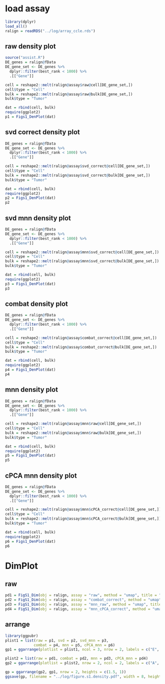 # load assay
```r
library(dplyr)
load_all()
ralign = readRDS("../log/array_ccle.rds")
```

## raw density plot
```r
source("assist.R")
DE_genes = ralign@fData
DE_gene_set <- DE_genes %>%
  dplyr::filter(best_rank < 1000) %>%
  .[["Gene"]]

cell = reshape2::melt(ralign@assay$raw@cell[DE_gene_set,])
cell$type = "Cell"
bulk = reshape2::melt(ralign@assay$raw@bulk[DE_gene_set,])
bulk$type = "Tumor"

dat = rbind(cell, bulk)
require(ggplot2)
p1 = Figs1_DenPlot(dat)
```

## svd correct density plot
```r
DE_genes = ralign@fData
DE_gene_set <- DE_genes %>%
  dplyr::filter(best_rank < 1000) %>%
  .[["Gene"]]

cell = reshape2::melt(ralign@assay$svd_correct@cell[DE_gene_set,])
cell$type = "Cell"
bulk = reshape2::melt(ralign@assay$svd_correct@bulk[DE_gene_set,])
bulk$type = "Tumor"

dat = rbind(cell, bulk)
require(ggplot2)
p2 = Figs1_DenPlot(dat)
p2
```
## svd mnn density plot
```r
DE_genes = ralign@fData
DE_gene_set <- DE_genes %>%
  dplyr::filter(best_rank < 1000) %>%
  .[["Gene"]]

cell = reshape2::melt(ralign@assay$mnn$svd_correct@cell[DE_gene_set,])
cell$type = "Cell"
bulk = reshape2::melt(ralign@assay$mnn$svd_correct@bulk[DE_gene_set,])
bulk$type = "Tumor"

dat = rbind(cell, bulk)
require(ggplot2)
p3 = Figs1_DenPlot(dat)
p3
```

## combat density plot
```r
DE_genes = ralign@fData
DE_gene_set <- DE_genes %>%
  dplyr::filter(best_rank < 1000) %>%
  .[["Gene"]]

cell = reshape2::melt(ralign@assay$combat_correct@cell[DE_gene_set,])
cell$type = "Cell"
bulk = reshape2::melt(ralign@assay$combat_correct@bulk[DE_gene_set,])
bulk$type = "Tumor"

dat = rbind(cell, bulk)
require(ggplot2)
p4 = Figs1_DenPlot(dat)
p4
```
## mnn density plot
```r
DE_genes = ralign@fData
DE_gene_set <- DE_genes %>%
  dplyr::filter(best_rank < 1000) %>%
  .[["Gene"]]

cell = reshape2::melt(ralign@assay$mnn$raw@cell[DE_gene_set,])
cell$type = "Cell"
bulk = reshape2::melt(ralign@assay$mnn$raw@bulk[DE_gene_set,])
bulk$type = "Tumor"

dat = rbind(cell, bulk)
require(ggplot2)
p5 = Figs1_DenPlot(dat)
p5
```

## cPCA mnn density plot
```r
DE_genes = ralign@fData
DE_gene_set <- DE_genes %>%
  dplyr::filter(best_rank < 1000) %>%
  .[["Gene"]]

cell = reshape2::melt(ralign@assay$mnn$cPCA_correct@cell[DE_gene_set,])
cell$type = "Cell"
bulk = reshape2::melt(ralign@assay$mnn$cPCA_correct@bulk[DE_gene_set,])
bulk$type = "Tumor"

dat = rbind(cell, bulk)
require(ggplot2)
p6 = Figs1_DenPlot(dat)
p6
```
# DimPlot
## raw
```r
pd1 = FigS1_Dim(obj = ralign, assay = "raw", method = "umap", title = "Raw")
pd2 = FigS1_Dim(obj = ralign, assay = "combat_correct", method = "umap", title = "Combat")
pd3 = FigS1_Dim(obj = ralign, assay = "mnn_raw", method = "umap", title = "mnn")
pd4 = FigS1_Dim(obj = ralign, assay = "mnn_cPCA_correct", method = "umap", title = "mnn_cPCA")
```
## arrange
```r
library(ggpubr)
plist1 = list(raw = p1, svd = p2, svd_mnn = p3,
             combat = p4, mnn = p5, cPCA_mnn = p6)
gp1 = ggarrange(plotlist = plist1, ncol = 3, nrow = 2, labels = c("E", "F", "G", "H", "I", "J"))

plist2 = list(raw = pd1, combat = pd2, mnn = pd3, cPCA_mnn = pd4)
gp2 = ggarrange(plotlist = plist2, nrow = 2, ncol = 2, labels = c("A", "B", "C", "D"))

gp = ggarrange(gp2, gp1, nrow = 2, heights = c(1.5, 1))
ggsave(gp, filename = "../log/figure.s1.density.pdf", width = 8, height = 11)
```

